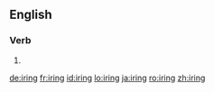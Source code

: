 ==English==

===Verb===
{{head|en|present participle}}

# {{present participle of|ire|lang=en|nocat=1}}

[[de:iring]]
[[fr:iring]]
[[id:iring]]
[[lo:iring]]
[[ja:iring]]
[[ro:iring]]
[[zh:iring]]